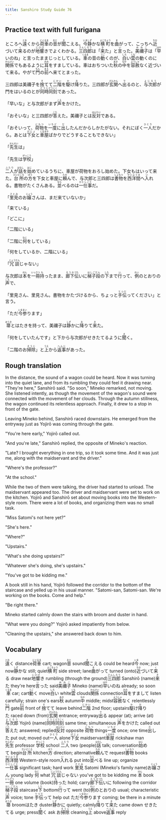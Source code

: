 ```yaml
---
title: Sanshiro Study Guide 76
---
```


## Practice text with full furigana

<p>
ところへ<ruby><rb>遠</rb><rt>とお</rt></ruby>くから<ruby><rb>荷車</rb><rt>にぐるま</rt></ruby>の<ruby><rb>音</rb><rt>おと</rt></ruby>が<ruby><rb>聞</rb><rt>き</rt></ruby>こえる。<ruby><rb>今</rb><rt>いま</rt></ruby><ruby><rb>静</rb><rt>しず</rt></ruby>かな<ruby><rb>横町</rb><rt>よこちょう</rt></ruby>を<ruby><rb>曲</rb><rt>ま</rt></ruby>がって、こっちへ<ruby><rb>近</rb><rt>ちか</rt></ruby>づいて<ruby><rb>来</rb><rt>く</rt></ruby>るのが<ruby><rb>地響</rb><rt>じひび</rt></ruby>きでよくわかる。<ruby><rb>三四郎</rb><rt>さんしろう</rt></ruby>は「<ruby><rb>来</rb><rt>き</rt></ruby>た」と<ruby><rb>言</rb><rt>い</rt></ruby>った。<ruby><rb>美禰子</rb><rt>みねこ</rt></ruby>は「<ruby><rb>早</rb><rt>はや</rt></ruby>いのね」と言ったままじっとしている。<ruby><rb>車</rb><rt>くるま</rt></ruby>の音の<ruby><rb>動</rb><rt>うご</rt></ruby>くのが、<ruby><rb>白</rb><rt>しろ</rt></ruby>い<ruby><rb>雲</rb><rt>くも</rt></ruby>の動くのに<ruby><rb>関係</rb><rt>かんけい</rt></ruby>でもあるように<ruby><rb>耳</rb><rt>みみ</rt></ruby>をすましている。車はおちついた<ruby><rb>秋</rb><rt>あき</rt></ruby>の<ruby><rb>中</rb><rt>なか</rt></ruby>を<ruby><rb>容赦</rb><rt>ようしゃ</rt></ruby>なく近づいて来る。やがて<ruby><rb>門</rb><rt>もん</rt></ruby>の<ruby><rb>前</rb><rt>まえ</rt></ruby>へ来てとまった。
</p>

<p>
三四郎は美禰子を<ruby><rb>捨</rb><rt>す</rt></ruby>てて<ruby><rb>二階</rb><rt>にかい</rt></ruby>を<ruby><rb>駆</rb><rt>か</rt></ruby>け<ruby><rb>降</rb><rt>お</rt></ruby>りた。三四郎が<ruby><rb>玄関</rb><rt>げんかん</rt></ruby>へ<ruby><rb>出</rb><rt>で</rt></ruby>るのと、<ruby><rb>与次郎</rb><rt>よじろう</rt></ruby>が門をはいるのとが<ruby><rb>同時</rb><rt>どうじ</rt></ruby><ruby><rb>同刻</rb><rt>どうこく</rt></ruby>であった。
</p>

<p>
「早いな」と与次郎がまず<ruby><rb>声</rb><rt>こえ</rt></ruby>をかけた。
</p>

<p>
「おそいな」と三四郎が<ruby><rb>答</rb><rt>こた</rt></ruby>えた。美禰子とは<ruby><rb>反対</rb><rt>はんたい</rt></ruby>である。
</p>

<p>
「おそいって、<ruby><rb>荷物</rb><rt>にもつ</rt></ruby>を<ruby><rb>一度</rb><rt>いちど</rt></ruby>に<ruby><rb>出</rb><rt>だ</rt></ruby>したんだからしかたがない。それにぼく<ruby><rb>一人</rb><rt>ひとり</rt></ruby>だから。あとは<ruby><rb>下女</rb><rt>げじょ</rt></ruby>と<ruby><rb>車屋</rb><rt>くるまや</rt></ruby>ばかりでどうすることもできない」
</p>

<p>
「<ruby><rb>先生</rb><rt>せんせい</rt></ruby>は」
</p>

<p>
「先生は<ruby><rb>学校</rb><rt>がっこう</rt></ruby>」
</p>

<p>
<ruby><rb>二人</rb><rt>ふたり</rt></ruby>が<ruby><rb>話</rb><rt>はなし</rt></ruby>を<ruby><rb>始</rb><rt>はじ</rt></ruby>めているうちに、車屋が荷物をおろし始めた。下女もはいって来た。<ruby><rb>台所</rb><rt>だいどころ</rt></ruby>の<ruby><rb>方</rb><rt>ほう</rt></ruby>を下女と車屋に<ruby><rb>頼</rb><rt>たの</rt></ruby>んで、与次郎と三四郎は<ruby><rb>書物</rb><rt>しょもつ</rt></ruby>を<ruby><rb>西洋間</rb><rt>せいようま</rt></ruby>へ<ruby><rb>入</rb><rt>い</rt></ruby>れる。書物がたくさんある。<ruby><rb>並</rb><rt>なら</rt></ruby>べるのは<ruby><rb>一仕事</rb><rt>ひとしごと</rt></ruby>だ。
</p>

<p>
「<ruby><rb>里見</rb><rt>さとみ</rt></ruby>のお<ruby><rb>嬢</rb><rt>じょう</rt></ruby>さんは、まだ来ていないか」
</p>

「来ている」

「どこに」

「二階にいる」

<p>
「二階に<ruby><rb>何</rb><rt>なに</rt></ruby>をしている」
</p>

「何をしているか、二階にいる」

<p>
「<ruby><rb>冗談</rb><rt>じょうだん</rt></ruby>じゃない」
</p>

<p>
与次郎は<ruby><rb>本</rb><rt>ほん</rt></ruby>を<ruby><rb>一冊</rb><rt>いっさつ</rt></ruby><ruby><rb>持</rb><rt>も</rt></ruby>ったまま、<ruby><rb>廊下</rb><rt>ろうか</rt></ruby><ruby><rb>伝</rb><rt>づた</rt></ruby>いに<ruby><rb>梯子段</rb><rt>はしごだん</rt></ruby>の<ruby><rb>下</rb><rt>した</rt></ruby>まで<ruby><rb>行</rb><rt>い</rt></ruby>って、<ruby><rb>例</rb><rt>れい</rt></ruby>のとおりの<ruby><rb>声</rb><rt>こえ</rt></ruby>で、
</p>

<p>
「里見さん、里見さん。書物をかたづけるから、ちょっと<ruby><rb>手伝</rb><rt>てつだ</rt></ruby>ってください」と言う。
</p>

<p>
「ただ<ruby><rb>今参</rb><rt>いままい</rt></ruby>ります」
</p>

<p>
<ruby><rb>箒</rb><rt>ほうき</rt></ruby>とはたきを持って、美禰子は<ruby><rb>静</rb><rt>しず</rt></ruby>かに<ruby><rb>降</rb><rt>お</rt></ruby>りて<ruby><rb>来</rb><rt>き</rt></ruby>た。
</p>

<p>
「何をしていたんです」と下から与次郎がせきたてるように<ruby><rb>聞</rb><rt>き</rt></ruby>く。
</p>

<p>
「二階のお<ruby><rb>掃除</rb><rt>そうじ</rt></ruby>」と<ruby><rb>上</rb><rt>うえ</rt></ruby>から<ruby><rb>返事</rb><rt>へんじ</rt></ruby>があった。
</p>


## Rough translation

In the distance, the sound of a wagon could be heard. Now it was turning into the quiet lane, and from its rumbling they could feel it drawing near. "They're here," Sanshirō said. "So soon," Mineko remarked, not moving. She listened intently, as though the movement of the wagon's sound were connected with the movement of her clouds. Through the autumn stillness, the wagon continued its relentless approach. Finally, it drew to a stop in front of the gate.

Leaving Mineko behind, Sanshirō raced downstairs. He emerged from the entryway just as Yojirō was coming through the gate.

"You're here early," Yojirō called out.

"And you're late," Sanshirō replied, the opposite of Mineko's reaction.

"Late? I brought everything in one trip, so it took some time. And it was just me, along with the maidservant and the driver."

"Where's the professor?"

"At the school."

While the two of them were talking, the driver had started to unload. The maidservant appeared too. The driver and maidservant were set to work on the kitchen. Yojirō and Sanshirō set about moving books into the Western-style room. There were a lot of books, and organizing them was no small task.

"Miss Satomi's not here yet?"

"She's here."

"Where?"

"Upstairs."

"What's she doing upstairs?"

"Whatever she's doing, she's upstairs."

"You've got to be kidding me."

A book still in his hand, Yojirō followed the corridor to the bottom of the staircase and yelled up in his usual manner. "Satomi-san, Satomi-san. We're working on the books. Come and help."

"Be right there."

Mineko started calmly down the stairs with broom and duster in hand.

"What were you doing?" Yojirō asked impatiently from below.

"Cleaning the upstairs," she answered back down to him.            


## Vocabulary

<p>
<span class="vocabstudy"><ruby><rb>遠</rb><rt>とお</rt></ruby>く&nbsp;distance</span><span class="vocabstudy"><ruby><rb>荷車</rb><rt>にぐるま</rt></ruby>&nbsp;cart; wagon</span><span class="vocabstudy"><ruby><rb>音</rb><rt>おと</rt></ruby>&nbsp;sound</span><span class="vocabstudy"><ruby><rb>聞</rb><rt>き</rt></ruby>こえる&nbsp;could be heard</span><span class="vocabstudy"><ruby><rb>今</rb><rt>いま</rt></ruby>&nbsp;now; just now</span><span class="vocabstudy"><ruby><rb>静</rb><rt>しず</rt></ruby>かな&nbsp;still; quiet</span><span class="vocabstudy"><ruby><rb>横町</rb><rt>よこちょう</rt></ruby>&nbsp;side street; lane</span><span class="vocabstudy"><ruby><rb>曲</rb><rt>ま</rt></ruby>がって&nbsp;turned (onto)</span><span class="vocabstudy"><ruby><rb>近</rb><rt>ちか</rt></ruby>づいて<ruby><rb>来</rb><rt>く</rt></ruby>る&nbsp;draw near</span><span class="vocabstudy"><ruby><rb>地響</rb><rt>じひび</rt></ruby>き&nbsp;rumbling (through the ground)</span><span class="vocabstudy"><ruby><rb>三四郎</rb><rt>さんしろう</rt></ruby>&nbsp;Sanshirō (name)</span><span class="vocabstudy"><ruby><rb>来</rb><rt>き</rt></ruby>た&nbsp;they're here</span><span class="vocabstudy"><ruby><rb>言</rb><rt>い</rt></ruby>った&nbsp;said</span><span class="vocabstudy"><ruby><rb>美禰子</rb><rt>みねこ</rt></ruby>&nbsp;Mineko (name)</span><span class="vocabstudy"><ruby><rb>早</rb><rt>はや</rt></ruby>いのね&nbsp;already; so soon</span><span class="vocabstudy"><ruby><rb>車</rb><rt>くるま</rt></ruby>&nbsp;car; cart</span><span class="vocabstudy"><ruby><rb>動</rb><rt>うご</rt></ruby>く&nbsp;move</span><span class="vocabstudy"><ruby><rb>白</rb><rt>しろ</rt></ruby>い&nbsp;white</span><span class="vocabstudy"><ruby><rb>雲</rb><rt>くも</rt></ruby>&nbsp;clouds</span><span class="vocabstudy"><ruby><rb>関係</rb><rt>かんけい</rt></ruby>&nbsp;connection</span><span class="vocabstudy"><ruby><rb>耳</rb><rt>みみ</rt></ruby>をすまして&nbsp;listen carefully; strain one's ears</span><span class="vocabstudy"><ruby><rb>秋</rb><rt>あき</rt></ruby>&nbsp;autumn</span><span class="vocabstudy"><ruby><rb>中</rb><rt>なか</rt></ruby>&nbsp;middle; midst</span><span class="vocabstudy"><ruby><rb>容赦</rb><rt>ようしゃ</rt></ruby>なく&nbsp;relentlessly</span><span class="vocabstudy"><ruby><rb>門</rb><rt>もん</rt></ruby>&nbsp;gate</span><span class="vocabstudy"><ruby><rb>前</rb><rt>まえ</rt></ruby>&nbsp;front of</span>
<span class="vocabstudy"><ruby><rb>捨</rb><rt>す</rt></ruby>てて&nbsp;leave behind</span><span class="vocabstudy"><ruby><rb>二階</rb><rt>にかい</rt></ruby>&nbsp;2nd floor; upstairs</span><span class="vocabstudy"><ruby><rb>駆</rb><rt>か</rt></ruby>け<ruby><rb>降</rb><rt>お</rt></ruby>りた&nbsp;raced down (from)</span><span class="vocabstudy"><ruby><rb>玄関</rb><rt>げんかん</rt></ruby>&nbsp;entrance; entryway</span><span class="vocabstudy"><ruby><rb>出</rb><rt>で</rt></ruby>る&nbsp;appear (at); arrive (at)</span><span class="vocabstudy"><ruby><rb>与次郎</rb><rt>よじろう</rt></ruby>&nbsp;Yojirō (name)</span><span class="vocabstudy"><ruby><rb>同時</rb><rt>どうじ</rt></ruby><ruby><rb>同刻</rb><rt>どうこく</rt></ruby>&nbsp;same time; simultaneous</span>
<span class="vocabstudy"><ruby><rb>声</rb><rt>こえ</rt></ruby>をかけた&nbsp;called out</span>
<span class="vocabstudy"><ruby><rb>答</rb><rt>こた</rt></ruby>えた&nbsp;answered; replied</span><span class="vocabstudy"><ruby><rb>反対</rb><rt>はんたい</rt></ruby>&nbsp;opposite</span>
<span class="vocabstudy"><ruby><rb>荷物</rb><rt>にもつ</rt></ruby>&nbsp;things</span><span class="vocabstudy"><ruby><rb>一度</rb><rt>いちど</rt></ruby>&nbsp;once; one time</span><span class="vocabstudy"><ruby><rb>出</rb><rt>だ</rt></ruby>した&nbsp;put out; moved out</span><span class="vocabstudy"><ruby><rb>一人</rb><rt>ひとり</rt></ruby>&nbsp;alone</span><span class="vocabstudy"><ruby><rb>下女</rb><rt>げじょ</rt></ruby>&nbsp;maidservant</span><span class="vocabstudy"><ruby><rb>車屋</rb><rt>くるまや</rt></ruby>&nbsp;rickshaw man</span>
<span class="vocabstudy"><ruby><rb>先生</rb><rt>せんせい</rt></ruby>&nbsp;professor</span>
<span class="vocabstudy"><ruby><rb>学校</rb><rt>がっこう</rt></ruby>&nbsp;school</span>
<span class="vocabstudy"><ruby><rb>二人</rb><rt>ふたり</rt></ruby>&nbsp;two (people)</span><span class="vocabstudy"><ruby><rb>話</rb><rt>はなし</rt></ruby>&nbsp;talk; conversation</span><span class="vocabstudy"><ruby><rb>始</rb><rt>はじ</rt></ruby>めて&nbsp;begin</span><span class="vocabstudy"><ruby><rb>台所</rb><rt>だいどころ</rt></ruby>&nbsp;kitchen</span><span class="vocabstudy"><ruby><rb>方</rb><rt>ほう</rt></ruby>&nbsp;direction; alternative</span><span class="vocabstudy"><ruby><rb>頼</rb><rt>たの</rt></ruby>んで&nbsp;request</span><span class="vocabstudy"><ruby><rb>書物</rb><rt>しょもつ</rt></ruby>&nbsp;books</span><span class="vocabstudy"><ruby><rb>西洋間</rb><rt>せいようま</rt></ruby>&nbsp;Western-style room</span><span class="vocabstudy"><ruby><rb>入</rb><rt>い</rt></ruby>れる&nbsp;put into</span><span class="vocabstudy"><ruby><rb>並</rb><rt>なら</rt></ruby>べる&nbsp;line up; organize</span><span class="vocabstudy"><ruby><rb>一仕事</rb><rt>ひとしごと</rt></ruby>&nbsp;significant task; hard work</span>
<span class="vocabstudy"><ruby><rb>里見</rb><rt>さとみ</rt></ruby>&nbsp;Satomi (Mineko's family name)</span><span class="vocabstudy">お<ruby><rb>嬢</rb><rt>じょう</rt></ruby>さん&nbsp;young lady</span>
<span class="vocabstudy"><ruby><rb>何</rb><rt>なに</rt></ruby>&nbsp;what</span>
<span class="vocabstudy"><ruby><rb>冗談</rb><rt>じょうだん</rt></ruby>じゃない&nbsp;you've got to be kidding me</span>
<span class="vocabstudy"><ruby><rb>本</rb><rt>ほん</rt></ruby>&nbsp;book</span><span class="vocabstudy"><ruby><rb>一冊</rb><rt>いっさつ</rt></ruby>&nbsp;one volume (book)</span><span class="vocabstudy"><ruby><rb>持</rb><rt>も</rt></ruby>った&nbsp;hold; carry</span><span class="vocabstudy"><ruby><rb>廊下</rb><rt>ろうか</rt></ruby><ruby><rb>伝</rb><rt>づた</rt></ruby>いに&nbsp;following the corridor</span><span class="vocabstudy"><ruby><rb>梯子段</rb><rt>はしごだん</rt></ruby>&nbsp;staircase</span><span class="vocabstudy"><ruby><rb>下</rb><rt>した</rt></ruby>&nbsp;bottom</span><span class="vocabstudy"><ruby><rb>行</rb><rt>い</rt></ruby>って&nbsp;went (to)</span><span class="vocabstudy"><ruby><rb>例</rb><rt>れい</rt></ruby>のとおりの&nbsp;usual; characteristic</span><span class="vocabstudy"><ruby><rb>声</rb><rt>こえ</rt></ruby>&nbsp;voice; tone</span>
<span class="vocabstudy"><ruby><rb>手伝</rb><rt>てつだ</rt></ruby>って&nbsp;help out</span>
<span class="vocabstudy">ただ<ruby><rb>今参</rb><rt>いままい</rt></ruby>ります&nbsp;coming; be there in a minute</span>
<span class="vocabstudy"><ruby><rb>箒</rb><rt>ほうき</rt></ruby>&nbsp;broom</span><span class="vocabstudy">はたき&nbsp;duster</span><span class="vocabstudy"><ruby><rb>静</rb><rt>しず</rt></ruby>かに&nbsp;quietly; calmly</span><span class="vocabstudy"><ruby><rb>降</rb><rt>お</rt></ruby>りて<ruby><rb>来</rb><rt>き</rt></ruby>た&nbsp;came down</span>
<span class="vocabstudy">せきたてる&nbsp;urge; press</span><span class="vocabstudy"><ruby><rb>聞</rb><rt>き</rt></ruby>く&nbsp;ask</span>
<span class="vocabstudy">お<ruby><rb>掃除</rb><rt>そうじ</rt></ruby>&nbsp;cleaning</span><span class="vocabstudy"><ruby><rb>上</rb><rt>うえ</rt></ruby>&nbsp;above</span><span class="vocabstudy"><ruby><rb>返事</rb><rt>へんじ</rt></ruby>&nbsp;reply</span>
</p>
